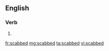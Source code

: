 ==English==

===Verb===
{{head|en}}

# {{en-past of|scab}}

[[fr:scabbed]]
[[mg:scabbed]]
[[ta:scabbed]]
[[vi:scabbed]]